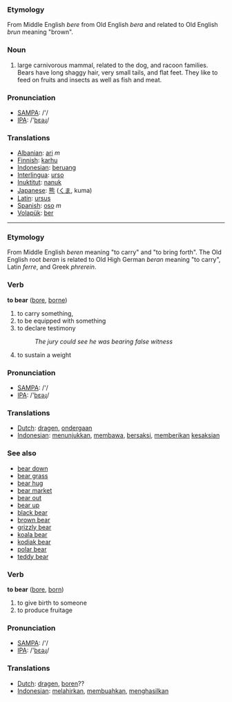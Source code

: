 === Etymology === 
From Middle English ''bere'' from Old English ''bera'' and related to Old English ''brun'' meaning "brown".

=== Noun === 
# large carnivorous mammal, related to the dog, and racoon families. Bears have long shaggy hair, very small tails, and flat feet. They like to feed on fruits and insects as well as fish and meat. 

=== Pronunciation ===
*[[w:SAMPA|SAMPA]]: /'/
*[[w:IPA|IPA]]: /'[[bεəɻ]]/

=== Translations ===
*[[Albanian]]: [[ari]] ''m''
*[[Finnish]]: [[karhu]]
*[[Indonesian]]: [[beruang]]
*[[Interlingua]]: [[urso]]
*[[Inuktitut]]: [[nanuk]]
*[[Japanese]]: [[熊]] ([[くま]], kuma)
*[[Latin]]: [[ursus]]
*[[Spanish]]: [[oso]] ''m''
*[[Volapük]]: [[ber]]

----

=== Etymology ===
From Middle English ''beren'' meaning "to carry" and "to bring forth". The Old English root ''beran'' is related to Old High German ''beran'' meaning "to carry", Latin ''ferre'', and Greek ''phrerein''.

=== Verb ===

'''to bear''' ([[bore]], [[borne]])

# to carry something,
# to be equipped with something
# to declare testimony
#:''The jury could see he was bearing false witness''
# to sustain a weight

=== Pronunciation ===
*[[w:SAMPA|SAMPA]]: /'/
*[[w:IPA|IPA]]: /'[[bεəɻ]]/

=== Translations ===
*[[Dutch]]: [[dragen]], [[ondergaan]]
*[[Indonesian]]: [[tunjuk|menunjukkan]], [[bawa|membawa]], [[saksi|bersaksi]], [[beri|memberikan]] [[saksi|kesaksian]]

=== See also ===
*[[bear down]]
*[[bear grass]]
*[[bear hug]]
*[[bear market]]
*[[bear out]]
*[[bear up]]
*[[black bear]]
*[[brown bear]]
*[[grizzly bear]]
*[[koala bear]]
*[[kodiak bear]]
*[[polar bear]]
*[[teddy bear]]

=== Verb ===

'''to bear''' ([[bore]], [[born]])

# to give birth to someone
# to produce fruitage

=== Pronunciation ===
*[[w:SAMPA|SAMPA]]: /'/
*[[w:IPA|IPA]]: /'[[bεəɻ]]/

=== Translations ===
*[[Dutch]]: [[dragen]], [[boren]]??
*[[Indonesian]]: [[lahir|melahirkan]], [[buah|membuahkan]], [[hasil|menghasilkan]]